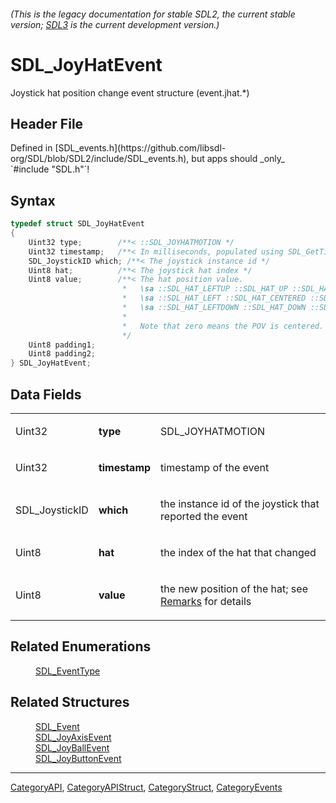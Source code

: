 ====== (This is the legacy documentation for stable SDL2, the current stable version; [https://wiki.libsdl.org/SDL3/ SDL3] is the current development version.) ======
= SDL_JoyHatEvent =

Joystick hat position change event structure (event.jhat.*)

== Header File ==

Defined in [SDL_events.h](https://github.com/libsdl-org/SDL/blob/SDL2/include/SDL_events.h), but apps should _only_ `#include "SDL.h"`!

== Syntax ==

<syntaxhighlight lang='c'>
typedef struct SDL_JoyHatEvent
{
    Uint32 type;        /**< ::SDL_JOYHATMOTION */
    Uint32 timestamp;   /**< In milliseconds, populated using SDL_GetTicks() */
    SDL_JoystickID which; /**< The joystick instance id */
    Uint8 hat;          /**< The joystick hat index */
    Uint8 value;        /**< The hat position value.
                         *   \sa ::SDL_HAT_LEFTUP ::SDL_HAT_UP ::SDL_HAT_RIGHTUP
                         *   \sa ::SDL_HAT_LEFT ::SDL_HAT_CENTERED ::SDL_HAT_RIGHT
                         *   \sa ::SDL_HAT_LEFTDOWN ::SDL_HAT_DOWN ::SDL_HAT_RIGHTDOWN
                         *
                         *   Note that zero means the POV is centered.
                         */
    Uint8 padding1;
    Uint8 padding2;
} SDL_JoyHatEvent;</syntaxhighlight>

== Data Fields ==

{|
|Uint32
|'''type'''
|SDL_JOYHATMOTION
|-
|Uint32
|'''timestamp'''
|timestamp of the event
|-
|SDL_JoystickID
|'''which'''
|the instance id of the joystick that reported the event
|-
|Uint8
|'''hat'''
|the index of the hat that changed
|-
|Uint8
|'''value'''
|the new position of the hat; see [[#Remarks|Remarks]] for details
|}

== Related Enumerations ==

:[[SDL_EventType]]

== Related Structures ==

:[[SDL_Event]]
:[[SDL_JoyAxisEvent]]
:[[SDL_JoyBallEvent]]
:[[SDL_JoyButtonEvent]]

----
[[CategoryAPI]], [[CategoryAPIStruct]], [[CategoryStruct]], [[CategoryEvents]]


